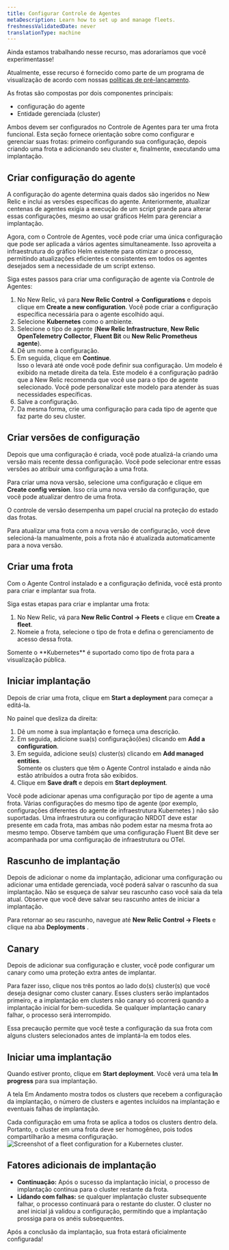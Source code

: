 ```yaml
---
title: Configurar Controle de Agentes
metaDescription: Learn how to set up and manage fleets.
freshnessValidatedDate: never
translationType: machine
---
```


<Callout title="visualização">
  Ainda estamos trabalhando nesse recurso, mas adoraríamos que você experimentasse!

  Atualmente, esse recurso é fornecido como parte de um programa de visualização de acordo com nossas [políticas de pré-lançamento](/docs/licenses/license-information/referenced-policies/new-relic-pre-release-policy).
</Callout>

As frotas são compostas por dois componentes principais:

* configuração do agente
* Entidade gerenciada (cluster)

Ambos devem ser configurados no Controle de Agentes para ter uma frota funcional. Esta seção fornece orientação sobre como configurar e gerenciar suas frotas: primeiro configurando sua configuração, depois criando uma frota e adicionando seu cluster e, finalmente, executando uma implantação.

## Criar configuração do agente

A configuração do agente determina quais dados são ingeridos no New Relic e inclui as versões específicas do agente. Anteriormente, atualizar centenas de agentes exigia a execução de um script grande para alterar essas configurações, mesmo ao usar gráficos Helm para gerenciar a implantação.

Agora, com o Controle de Agentes, você pode criar uma única configuração que pode ser aplicada a vários agentes simultaneamente. Isso aproveita a infraestrutura do gráfico Helm existente para otimizar o processo, permitindo atualizações eficientes e consistentes em todos os agentes desejados sem a necessidade de um script extenso.

Siga estes passos para criar uma configuração de agente via Controle de Agentes:

1. No New Relic, vá para **New Relic Control → Configurations** e depois clique em **Create a new configuration**. Você pode criar a configuração específica necessária para o agente escolhido aqui.
2. Selecione **Kubernetes** como o ambiente.
3. Selecione o tipo de agente (**New Relic Infrastructure**, **New Relic OpenTelemetry Collector**, **Fluent Bit** ou **New Relic Prometheus agente**).
4. Dê um nome à configuração.
5. Em seguida, clique em **Continue**. <br />Isso o levará até onde você pode definir sua configuração. Um modelo é exibido na metade direita da tela. Este modelo é a configuração padrão que a New Relic recomenda que você use para o tipo de agente selecionado. Você pode personalizar este modelo para atender às suas necessidades específicas.
6. Salve a configuração.
7. Da mesma forma, crie uma configuração para cada tipo de agente que faz parte do seu cluster.

## Criar versões de configuração

Depois que uma configuração é criada, você pode atualizá-la criando uma versão mais recente dessa configuração. Você pode selecionar entre essas versões ao atribuir uma configuração a uma frota.

Para criar uma nova versão, selecione uma configuração e clique em **Create config version**. Isso cria uma nova versão da configuração, que você pode atualizar dentro de uma frota.

O controle de versão desempenha um papel crucial na proteção do estado das frotas.

<Callout variant="important">
  Para atualizar uma frota com a nova versão de configuração, você deve selecioná-la manualmente, pois a frota não é atualizada automaticamente para a nova versão.
</Callout>

## Criar uma frota

Com o Agente Control instalado e a configuração definida, você está pronto para criar e implantar sua frota.

Siga estas etapas para criar e implantar uma frota:

1. No New Relic, vá para **New Relic Control → Fleets** e clique em **Create a fleet**.
2. Nomeie a frota, selecione o tipo de frota e defina o gerenciamento de acesso dessa frota.

<Callout variant="important">
  Somente o **Kubernetes** é suportado como tipo de frota para a visualização pública.
</Callout>

## Iniciar implantação

Depois de criar uma frota, clique em **Start a deployment** para começar a editá-la.

No painel que desliza da direita:

1. Dê um nome à sua implantação e forneça uma descrição.
2. Em seguida, adicione sua(s) configuração(ões) clicando em **Add a configuration**.
3. Em seguida, adicione seu(s) cluster(s) clicando em **Add managed entities**.<br />Somente os clusters que têm o Agente Control instalado e ainda não estão atribuídos a outra frota são exibidos.
4. Clique em **Save draft** e depois em **Start deployment**.

<Callout variant="important">
  Você pode adicionar apenas uma configuração por tipo de agente a uma frota. Várias configurações do mesmo tipo de agente (por exemplo, configurações diferentes do agente de infraestrutura Kubernetes ) não são suportadas. Uma infraestrutura ou configuração NRDOT deve estar presente em cada frota, mas ambas não podem estar na mesma frota ao mesmo tempo. Observe também que uma configuração Fluent Bit deve ser acompanhada por uma configuração de infraestrutura ou OTel.
</Callout>

## Rascunho de implantação

Depois de adicionar o nome da implantação, adicionar uma configuração ou adicionar uma entidade gerenciada, você poderá salvar o rascunho da sua implantação. Não se esqueça de salvar seu rascunho caso você saia da tela atual. Observe que você deve salvar seu rascunho antes de iniciar a implantação.

Para retornar ao seu rascunho, navegue até **New Relic Control → Fleets** e clique na aba **Deployments** .

## Canary

Depois de adicionar sua configuração e cluster, você pode configurar um canary como uma proteção extra antes de implantar.

Para fazer isso, clique nos três pontos ao lado do(s) cluster(s) que você deseja designar como cluster canary. Esses clusters serão implantados primeiro, e a implantação em clusters não canary só ocorrerá quando a implantação inicial for bem-sucedida. Se qualquer implantação canary falhar, o processo será interrompido.

Essa precaução permite que você teste a configuração da sua frota com alguns clusters selecionados antes de implantá-la em todos eles.

## Iniciar uma implantação

Quando estiver pronto, clique em **Start deployment**. Você verá uma tela **In progress** para sua implantação.

A tela Em Andamento mostra todos os clusters que recebem a configuração da implantação, o número de clusters e agentes incluídos na implantação e eventuais falhas de implantação.

<Callout variant="important">
  Cada configuração em uma frota se aplica a todos os clusters dentro dela. Portanto, o cluster em uma frota deve ser homogêneo, pois todos compartilharão a mesma configuração.
</Callout>

<img title="Configuration for clusters" alt="Screenshot of a fleet configuration for a Kubernetes cluster." src="/images/fleet-control-config-cluster.webp" />

## Fatores adicionais de implantação

* **Continuação:** Após o sucesso da implantação inicial, o processo de implantação continua para o cluster restante da frota.
* **Lidando com falhas:** se qualquer implantação cluster subsequente falhar, o processo continuará para o restante do cluster. O cluster no anel inicial já validou a configuração, permitindo que a implantação prossiga para os anéis subsequentes.

Após a conclusão da implantação, sua frota estará oficialmente configurada!